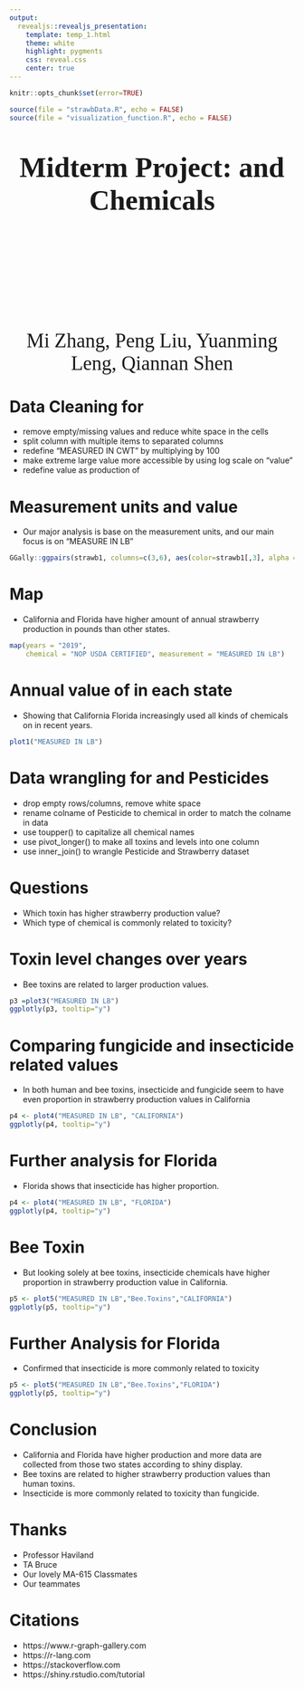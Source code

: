 ```yaml
---
output: 
  revealjs::revealjs_presentation:
    template: temp_1.html
    theme: white
    highlight: pygments 
    css: reveal.css
    center: true
---
```



```r
knitr::opts_chunk$set(error=TRUE)

source(file = "strawbData.R", echo = FALSE)
source(file = "visualization_function.R", echo = FALSE)

```

<section data-background-opacity=0.2
         data-background-image="images/coverpic.png"
         >


   <h1 style="margin-top:50px;text-align:center;color=black;font-family:charter;font-size:50px;">
Midterm Project:  and Chemicals</h1>

<p style="margin-top:200px;text-align:center;font-family:charter;font-size:35px;color=black">Mi Zhang, Peng Liu, Yuanming Leng, Qiannan Shen</p>

<!-- image source --  freepiks.com -->

</section>

# Data Cleaning for  {data-background="images/bg-01.png"}

- remove empty/missing values and reduce white space in the cells
- split column with multiple items to separated columns
- redefine "MEASURED IN CWT" by multiplying by 100
- make extreme large value more accessible by using log scale on "value"
- redefine value as production of  


# Measurement units and value {data-background="images/bg-02.png"}

- Our major analysis is base on the measurement units, and our main focus is on "MEASURE IN LB"

```R
GGally::ggpairs(strawb1, columns=c(3,6), aes(color=strawb1[,3], alpha = 0.5), lower=list(combo=wrap("facethist",binwidth=0.5)))
```

# Map {data-background="images/bg-03.png"}

- California and Florida have higher amount of annual strawberry production in pounds than other states.

```r
map(years = "2019", 
    chemical = "NOP USDA CERTIFIED", measurement = "MEASURED IN LB")
```

# Annual value of  in each state {data-background="images/bg-04.png"}

- Showing that California Florida increasingly used all kinds of chemicals on  in recent years.

```r
plot1("MEASURED IN LB")
```

# Data wrangling for  and Pesticides {data-background="images/bg-01.png"}

- drop empty rows/columns, remove white space
- rename colname of Pesticide to chemical in order to match the colname in  data
- use toupper() to capitalize all chemical names 
- use pivot_longer() to make all toxins and levels into one column
- use inner_join() to wrangle Pesticide and Strawberry dataset


# Questions {data-background="images/bg-02.png"}

- Which toxin has higher strawberry production value?
- Which type of chemical is commonly related to toxicity?


# Toxin level changes over years {data-background="images/bg-03.png"}

- Bee toxins are related to larger  production values.

```r
p3 =plot3("MEASURED IN LB")
ggplotly(p3, tooltip="y")
```

# Comparing fungicide and insecticide related values {data-background="images/bg-04.png"}
- In both human and bee toxins, insecticide and fungicide seem to have even proportion in strawberry production values in California
```r
p4 <- plot4("MEASURED IN LB", "CALIFORNIA")
ggplotly(p4, tooltip="y")
```

# Further analysis for Florida {data-background="images/bg-01.png"}
- Florida shows that insecticide has higher proportion.
```r
p4 <- plot4("MEASURED IN LB", "FLORIDA")
ggplotly(p4, tooltip="y")
```

# Bee Toxin {data-background="images/bg-02.png"}
- But looking solely at bee toxins, insecticide chemicals have higher proportion in strawberry production value in California.
```r
p5 <- plot5("MEASURED IN LB","Bee.Toxins","CALIFORNIA")
ggplotly(p5, tooltip="y")
```

# Further Analysis for Florida {data-background="images/bg-03.png"}
- Confirmed that insecticide is more commonly related to toxicity
```r
p5 <- plot5("MEASURED IN LB","Bee.Toxins","FLORIDA")
ggplotly(p5, tooltip="y")
```

# Conclusion {data-background="images/bg-04.png"}

- California and Florida have higher production and more data are collected from those two states according to shiny display.
- Bee toxins are related to higher strawberry production values than human toxins.
- Insecticide is more commonly related to toxicity than fungicide.

# Thanks {data-background="images/bg-01.png"}

- Professor Haviland 
- TA Bruce 
- Our lovely MA-615 Classmates
- Our teammates

# Citations {data-background="images/bg-02.png"}

- https://www.r-graph-gallery.com
- https://r-lang.com
- https://stackoverflow.com
- https://shiny.rstudio.com/tutorial
